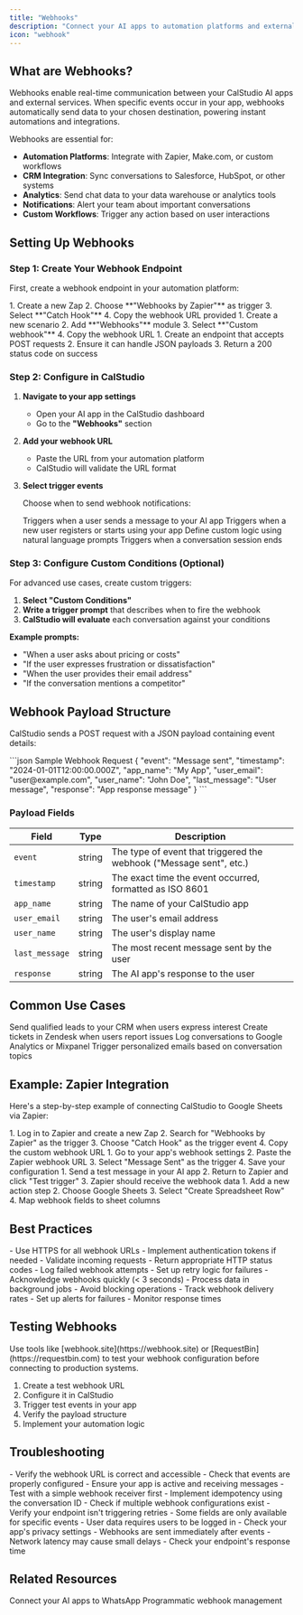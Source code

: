 ```yaml
---
title: "Webhooks"
description: "Connect your AI apps to automation platforms and external services"
icon: "webhook"
---
```


## What are Webhooks?

<Info>
  Webhooks enable real-time communication between your CalStudio AI apps and external services. When specific events occur in your app, webhooks automatically send data to your chosen destination, powering instant automations and integrations.
</Info>

Webhooks are essential for:
- **Automation Platforms**: Integrate with Zapier, Make.com, or custom workflows
- **CRM Integration**: Sync conversations to Salesforce, HubSpot, or other systems
- **Analytics**: Send chat data to your data warehouse or analytics tools
- **Notifications**: Alert your team about important conversations
- **Custom Workflows**: Trigger any action based on user interactions

## Setting Up Webhooks

### Step 1: Create Your Webhook Endpoint

First, create a webhook endpoint in your automation platform:

<Tabs>
  <Tab title="Zapier">
    1. Create a new Zap
    2. Choose **"Webhooks by Zapier"** as trigger
    3. Select **"Catch Hook"**
    4. Copy the webhook URL provided
  </Tab>
  <Tab title="Make.com">
    1. Create a new scenario
    2. Add **"Webhooks"** module
    3. Select **"Custom webhook"**
    4. Copy the webhook URL
  </Tab>
  <Tab title="Custom API">
    1. Create an endpoint that accepts POST requests
    2. Ensure it can handle JSON payloads
    3. Return a 200 status code on success
  </Tab>
</Tabs>

### Step 2: Configure in CalStudio

1. **Navigate to your app settings**
   - Open your AI app in the CalStudio dashboard
   - Go to the **"Webhooks"** section

2. **Add your webhook URL**
   - Paste the URL from your automation platform
   - CalStudio will validate the URL format

3. **Select trigger events**
   
   Choose when to send webhook notifications:
   
   <CardGroup cols={2}>
     <Card title="Message Sent" icon="message">
       Triggers when a user sends a message to your AI app
     </Card>
     <Card title="New User Signup" icon="user-plus">
       Triggers when a new user registers or starts using your app
     </Card>
     <Card title="Custom Conditions" icon="code-branch">
       Define custom logic using natural language prompts
     </Card>
     <Card title="Conversation End" icon="stop">
       Triggers when a conversation session ends
     </Card>
   </CardGroup>

### Step 3: Configure Custom Conditions (Optional)

For advanced use cases, create custom triggers:

1. **Select "Custom Conditions"**
2. **Write a trigger prompt** that describes when to fire the webhook
3. **CalStudio will evaluate** each conversation against your conditions

**Example prompts:**
- "When a user asks about pricing or costs"
- "If the user expresses frustration or dissatisfaction"
- "When the user provides their email address"
- "If the conversation mentions a competitor"

## Webhook Payload Structure

CalStudio sends a POST request with a JSON payload containing event details:

<CodeGroup>
```json Sample Webhook Request
{
  "event": "Message sent",
  "timestamp": "2024-01-01T12:00:00.000Z",
  "app_name": "My App",
  "user_email": "user@example.com",
  "user_name": "John Doe",
  "last_message": "User message",
  "response": "App response message"
}
```
</CodeGroup>

### Payload Fields

| Field | Type | Description |
|-------|------|-------------|
| `event` | string | The type of event that triggered the webhook ("Message sent", etc.) |
| `timestamp` | string | The exact time the event occurred, formatted as ISO 8601 |
| `app_name` | string | The name of your CalStudio app |
| `user_email` | string | The user's email address |
| `user_name` | string | The user's display name |
| `last_message` | string | The most recent message sent by the user |
| `response` | string | The AI app's response to the user |

## Common Use Cases

<CardGroup cols={2}>
  <Card title="Lead Capture" icon="user-plus">
    Send qualified leads to your CRM when users express interest
  </Card>
  <Card title="Support Escalation" icon="headset">
    Create tickets in Zendesk when users report issues
  </Card>
  <Card title="Analytics Tracking" icon="chart-line">
    Log conversations to Google Analytics or Mixpanel
  </Card>
  <Card title="Email Follow-up" icon="envelope">
    Trigger personalized emails based on conversation topics
  </Card>
</CardGroup>

## Example: Zapier Integration

Here's a step-by-step example of connecting CalStudio to Google Sheets via Zapier:

<Steps>
  <Step title="Create a Zap">
    1. Log in to Zapier and create a new Zap
    2. Search for "Webhooks by Zapier" as the trigger
    3. Choose "Catch Hook" as the trigger event
    4. Copy the custom webhook URL
  </Step>
  
  <Step title="Configure CalStudio">
    1. Go to your app's webhook settings
    2. Paste the Zapier webhook URL
    3. Select "Message Sent" as the trigger
    4. Save your configuration
  </Step>
  
  <Step title="Test the Connection">
    1. Send a test message in your AI app
    2. Return to Zapier and click "Test trigger"
    3. Zapier should receive the webhook data
  </Step>
  
  <Step title="Add Google Sheets Action">
    1. Add a new action step
    2. Choose Google Sheets
    3. Select "Create Spreadsheet Row"
    4. Map webhook fields to sheet columns
  </Step>
</Steps>

## Best Practices

<Steps>
  <Step title="Secure Your Endpoints">
    - Use HTTPS for all webhook URLs
    - Implement authentication tokens if needed
    - Validate incoming requests
  </Step>
  <Step title="Handle Errors Gracefully">
    - Return appropriate HTTP status codes
    - Log failed webhook attempts
    - Set up retry logic for failures
  </Step>
  <Step title="Process Asynchronously">
    - Acknowledge webhooks quickly (< 3 seconds)
    - Process data in background jobs
    - Avoid blocking operations
  </Step>
  <Step title="Monitor Performance">
    - Track webhook delivery rates
    - Set up alerts for failures
    - Monitor response times
  </Step>
</Steps>

## Testing Webhooks

<Tip>
  Use tools like [webhook.site](https://webhook.site) or [RequestBin](https://requestbin.com) to test your webhook configuration before connecting to production systems.
</Tip>

1. Create a test webhook URL
2. Configure it in CalStudio
3. Trigger test events in your app
4. Verify the payload structure
5. Implement your automation logic

## Troubleshooting

<AccordionGroup>
  <Accordion title="Webhook not firing">
    - Verify the webhook URL is correct and accessible
    - Check that events are properly configured
    - Ensure your app is active and receiving messages
    - Test with a simple webhook receiver first
  </Accordion>
  
  <Accordion title="Receiving duplicate webhooks">
    - Implement idempotency using the conversation ID
    - Check if multiple webhook configurations exist
    - Verify your endpoint isn't triggering retries
  </Accordion>
  
  <Accordion title="Missing data in payload">
    - Some fields are only available for specific events
    - User data requires users to be logged in
    - Check your app's privacy settings
  </Accordion>
  
  <Accordion title="Webhook delays">
    - Webhooks are sent immediately after events
    - Network latency may cause small delays
    - Check your endpoint's response time
  </Accordion>
</AccordionGroup>

## Related Resources

<CardGroup cols={2}>
  <Card title="WhatsApp Integration" icon="whatsapp" href="/account/whatsApp-integration">
    Connect your AI apps to WhatsApp
  </Card>
  <Card title="API Reference" icon="code" href="/api-reference/introduction">
    Programmatic webhook management
  </Card>
</CardGroup>
